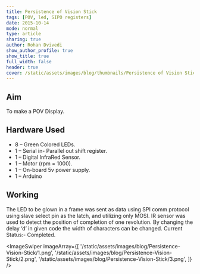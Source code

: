 ```yaml
---
title: Persistence of Vision Stick
tags: [POV, led, SIPO registers]
date: 2015-10-14
mode: normal
type: article
sharing: true
author: Rohan Dvivedi
show_author_profile: true
show_title: true
full_width: false
header: true
cover: /static/assets/images/blog/thumbnails/Persistence of Vision Stick.png
---
```


## Aim

To make a POV Display.

## Hardware Used

- 8 – Green Colored LEDs.
- 1 – Serial in- Parallel out shift register.
- 1 – Digital InfraRed Sensor.
- 1 – Motor (rpm = 1000).
- 1 – On-board 5v power supply.
- 1 – Arduino

## Working

The LED to be glown in a frame was sent as data using SPI comm protocol
using slave select pin as the latch, and utilizing only MOSI.
IR sensor was used to detect the position of completion of one revolution.
By changing the delay ‘d’ in given code the width of characters can be changed.
Current Status:- Completed.

<ImageSwiper
  imageArray={[
    '/static/assets/images/blog/Persistence-Vision-Stick/1.png',
    '/static/assets/images/blog/Persistence-Vision-Stick/2.png',
    '/static/assets/images/blog/Persistence-Vision-Stick/3.png',
  ]}
/>
